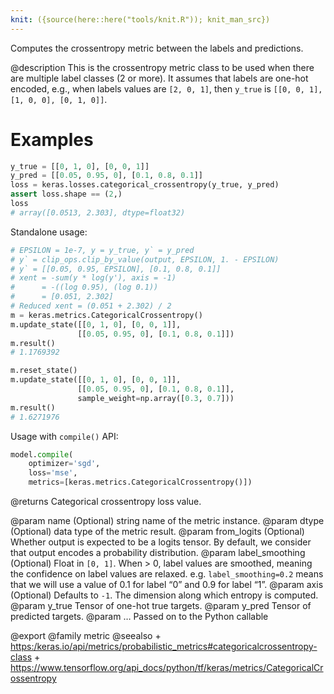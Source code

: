```yaml
---
knit: ({source(here::here("tools/knit.R")); knit_man_src})
---
```

Computes the crossentropy metric between the labels and predictions.

@description
This is the crossentropy metric class to be used when there are multiple
label classes (2 or more). It assumes that labels are one-hot encoded,
e.g., when labels values are `[2, 0, 1]`, then
`y_true` is `[[0, 0, 1], [1, 0, 0], [0, 1, 0]]`.

# Examples
```python
y_true = [[0, 1, 0], [0, 0, 1]]
y_pred = [[0.05, 0.95, 0], [0.1, 0.8, 0.1]]
loss = keras.losses.categorical_crossentropy(y_true, y_pred)
assert loss.shape == (2,)
loss
# array([0.0513, 2.303], dtype=float32)
```
Standalone usage:

```python
# EPSILON = 1e-7, y = y_true, y` = y_pred
# y` = clip_ops.clip_by_value(output, EPSILON, 1. - EPSILON)
# y` = [[0.05, 0.95, EPSILON], [0.1, 0.8, 0.1]]
# xent = -sum(y * log(y'), axis = -1)
#      = -((log 0.95), (log 0.1))
#      = [0.051, 2.302]
# Reduced xent = (0.051 + 2.302) / 2
m = keras.metrics.CategoricalCrossentropy()
m.update_state([[0, 1, 0], [0, 0, 1]],
               [[0.05, 0.95, 0], [0.1, 0.8, 0.1]])
m.result()
# 1.1769392
```

```python
m.reset_state()
m.update_state([[0, 1, 0], [0, 0, 1]],
               [[0.05, 0.95, 0], [0.1, 0.8, 0.1]],
               sample_weight=np.array([0.3, 0.7]))
m.result()
# 1.6271976
```

Usage with `compile()` API:

```python
model.compile(
    optimizer='sgd',
    loss='mse',
    metrics=[keras.metrics.CategoricalCrossentropy()])
```

@returns
Categorical crossentropy loss value.

@param name (Optional) string name of the metric instance.
@param dtype (Optional) data type of the metric result.
@param from_logits (Optional) Whether output is expected to be
    a logits tensor. By default, we consider that output
    encodes a probability distribution.
@param label_smoothing (Optional) Float in `[0, 1]`.
    When > 0, label values are smoothed, meaning the confidence
    on label values are relaxed. e.g. `label_smoothing=0.2` means
    that we will use a value of 0.1 for label
    "0" and 0.9 for label "1".
@param axis (Optional) Defaults to `-1`.
    The dimension along which entropy is computed.
@param y_true Tensor of one-hot true targets.
@param y_pred Tensor of predicted targets.
@param ... Passed on to the Python callable

@export
@family metric
@seealso
+ <https:/keras.io/api/metrics/probabilistic_metrics#categoricalcrossentropy-class>
+ <https://www.tensorflow.org/api_docs/python/tf/keras/metrics/CategoricalCrossentropy>
